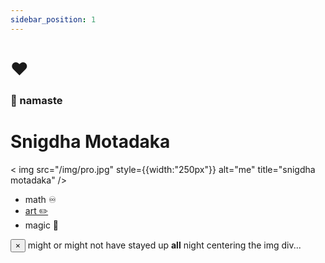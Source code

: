 ```yaml
---
sidebar_position: 1
---
```

# ♥️

<span align="center"> <h3> 🙏 namaste </h3> </span>


<div class="card-demo" >
  <div class="card">
    <div class="card__body" style={{ alignSelf:"center"}}>
      <h1>Snigdha Motadaka</h1>
    </div>
    <div class="card__image" style={{ alignSelf:"center"}}v>
      < img
        src="/img/pro.jpg"
        style={{width:"250px"}}
        alt="me"
        title="snigdha motadaka"
      />
    </div>
    <div class="card__footer" style={{ alignSelf:"center"}}>
        <ul class="pills">
          <li class="pills__item">math ♾</li>
          <li class="pills__item"><a href="https://www.deviantart.com/snilett">art ✏️</a></li>
          <li class="pills__item">magic 💫</li>
        </ul>
    </div>
  </div>
</div>





<div class="alert alert--secondary" role="alert">
  <button aria-label="Close" class="clean-btn close" type="button">
    <span aria-hidden="true">×</span>
  </button>
  might or might not have stayed up <strong>all</strong> night centering the img div...
</div>
